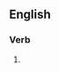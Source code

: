==English==

===Verb===
{{head|en|present participle}}

# {{present participle of|ratiocinate|lang=en|nocat=1}}